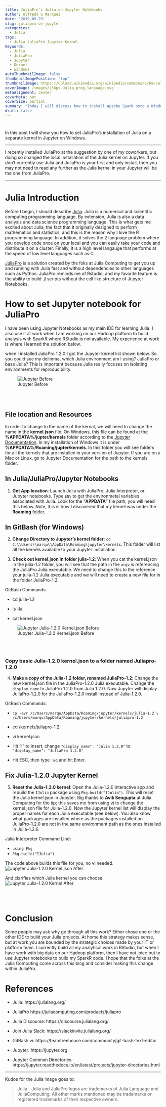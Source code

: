 ```yaml
---
title: JuliaPro's Julia on Jupyter Notebooks
author: Alfredo G Marquez
date: '2019-09-29'
slug: juliapro-on-jupyter
categories:
  - Julia
tags:
  - Julia JuliaPro Jupyter Kernel
keywords:
  - Julia
  - JuliaPro
  - Jupyter
  - Kernel
  - windows
autoThumbnailImage: false
thumbnailImagePosition: "top"
thumbnailImage: https://upload.wikimedia.org/wikipedia/commons/6/69/Julia_prog_language.svg
coverImage: /images/256px-Julia_prog_language.svg
metaAlignment: center
coverMeta: out
coverSize: partial
summary: "Today I will discuss how to install Apache Spark onto a Windows machine."
draft: false
---
```


<!--more-->


# 

In this post I will show you how to set JuliaPro's installation of Julia on a separate kernel in Jupyter on Windows.  

-----

I recently installed JuliaPro at the suggestion by one of my coworkers, but doing so changed the local installation of the Julia kernel on Jupyter.  If you don't currently use Julia and JuliaPro is your first and only install, then you may not need to read any further as the Julia kernel in your Jupyter will be the one from JuliaPro.

-----

# Julia Introduction

Before I begin, I should describe [Julia](https://julialang.org/).  Julia is a numerical and scientific computing programming language.  By extension, Julia is also a data analysis and data science programming language.  This is what gets me excited about Julia, the fact that it originally designed to perform mathematics and statistics, and this is the reason why I love the R programming language.  In addition, it solves the 2 language problem where you develop code once on your local and you can easily take your code and distribute it on a cluster.  Finally, it is a high level langauge that performs at the speed of low level languages such as C.


[JuliaPro](https://juliacomputing.com/products/juliapro.html) is a solution created by the foks at Julia Computing to get you up and running with Julia fast and without dependencies to other languages such as Python. JuliaPro reminds me of Rstudio, and my favorite feature is the ability to build .jl scripts without the cell like structure of Jupyter Notebooks.

# How to set Jupyter notebook for JuliaPro

I have been using Jupyter Notebooks as my main IDE for learning Julia.  I also use it at work when I am working on our Hadoop platform to build analysis with SparkR where RStudio is not available. My experience at work is where I learned the solution below.

when I installed JuliaPro 1.2.0 I got the Jupyter kernel list shown below.  So you could see my delimma, which Julia environment am I using? JuliaPro or base Julia?  This is important because Julia really focuses on isolating environments for reproducibility.  


![Jupyter Before](/images/Jupyter_JuliaPro_before.PNG)

<br></br>


## File location and Resources

In order to change to the name of the kernal, we will need to change the name in the **kernel.json** file.  On Windows, this file can be found at the **%APPDATA%/jupter/kernels** folder according to the [Jupyter Documentation](https://jupyter.readthedocs.io/en/latest/projects/jupyter-directories.html). In my installation of Windows it is under **%APPDATA%/Roaming/jupter/kernels**. In this folder you will see folders for all the kernels that are installed in your version of Jupyter. If you are on a Mac or Linux, go to Jupyter Documentation for the path to the kernels folder.  

## In Julia/JuliaPro/Jupyter Notebooks

1. **Get App location**: Launch Julia with JuliaPro, Julia Interpreter, or Jupyter notebooks. Type `ENV` to get the environmetal variables associated with Julia.  Look for the "**APPDATA**" file path; you will need this below. Note, this is how I discovered that my kernel was under the **Roaming** folder.  

## In GitBash (for Windows)

2. **Change Directory to Jupyter's kernel folder**: `cd C:\\Users\\marqu\\AppData\Roaming\jupyter\kernels`. This folder will list all the kernels available to your Jupyter installation.

3. **Check out kernel.json in folder julia-1.2**: When you cat the kernel.json in the julia-1.2 folder, you will see that the path in the `argv` is referencing the JuliaPro Julia executable.  We need to change this to the reference your julia-1.2 Julia executable and we will need to create a new file for in the folder JuliaPro-1.2. 

  GitBash Commands:
  
  - cd julia-1.2
  
  - ls -la
  
  - cat kernel.json


![Jupyter Julia-1.2.0 Kernel.json Before](/images/GitBash_JuliaPro_before.PNG)

<br></br>

### Copy basic Julia-1.2.0 kernel.json to a folder named Juliapro-1.2.0

4. **Make a copy of the Julia-1.2 folder, renamed JuliaPro-1.2**: Change the new kernel.json file in the JuliaPro-1.2.0 Julia executable. Change the `display name` to JuliaPro 1.2.0 from Julia 1.2.0.  Now Jupyter will display JuliaPro-1.2.0 for the JuliaPro-1.2.0 install instead of Julia-1.2.0.

 GitBash Commands:
 
 - `cp -avr /c/Users/marqu/AppData/Roaming/jupyter/kernels/julia-1.2 \ /c/Users/marqu/AppData/Roaming/jupyter/kernels/juliapro-1.2`
 
 - cd /kernels/juliapro-1.2
 
 - vi kernel.json
 
 - Hit "i" to insert, change `"display_name": "Julia 1.2.0"` to `"display_name": "JuliaPro 1.2.0"`
 
 - Hit ESC, then type `:wq` and hit Enter.

## Fix Julia-1.2.0 Jupyter Kernel

5. **Reset the Julia-1.2.0 kernel**: Open the Julia-1.2.0 interactive app and rebuild the `IJulia` package using `Pkg.build("IJulia")`.  This will reset the Julia kernel.json in Jupyter.  Big thanks to **Avik Sengupta** at Julia Computing for the tip; this saves me from using vi to change the kernel.json file for Julia-1.2.0.  Now the Jupyter kernel list will display the proper names for each Julia executable (see below).  You also know what packages are installed where as the packages installed on JuliaPro-1.2.0 are not in the same environment path as the ones installed in Julia-1.2.0.

 Julia Interpreter Command Lind:
 
  - `using Pkg`
  - `Pkg.build("IJulia")`

The code above builds this file for you, no vi needed.
![Jupyter Julia-1.2.0 Kernel.json After](/images/GitBash_JuliaPro_after.PNG)

And clarifies which Julia kernel you can choose.
![Jupyter Julia-1.2.0 Kernel After](/images/Jupyter_JuliaPro_after.PNG)

<br></br>

# Conclusion

Some people may ask why go through all this work? Either chose one or the other IDE to build your Julia projects. At home this strategy makes sense, but at work you are bounded by the strategic choices made by your IT or platform team. I currently build all my analytical work in RStudio, but when I have work with big data on our Hadoop platform, then I have not joice but to use Jupyter notebooks to build my SparkR code. I hope that the folks at the Julia Computing come across this blog and consider making this change within JuliaPro.

# References

  - Julia: https://julialang.org/
  
  - JuliaPro https://juliacomputing.com/products/juliapro

  - Julia Discourse: https://discourse.julialang.org/
  
  - Join Julia Slack: https://slackinvite.julialang.org/
  
  - GitBash vi: https://teamtreehouse.com/community/git-bash-text-editor

  - Jupyter: https://jupyter.org
  
  - Jupyter Common Directories: https://jupyter.readthedocs.io/en/latest/projects/jupyter-directories.html
  
-----

Kudos for the Julia image goes to: 

> Julia - Julia and JuliaPro logos are trademarks of Julia Language and JuliaComputing. All other marks mentioned may be trademarks or registered trademarks of their respective owners.
